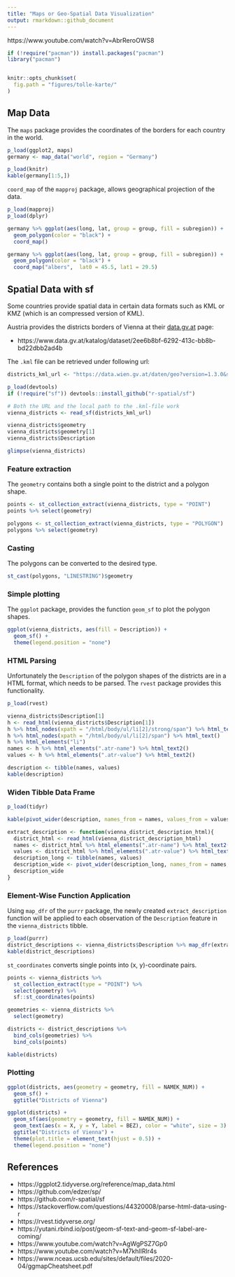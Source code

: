 ```yaml
---
title: "Maps or Geo-Spatial Data Visualization"
output: rmarkdown::github_document
---
```


https://www.youtube.com/watch?v=AbrReroOWS8

```r
if (!require("pacman")) install.packages("pacman")
library("pacman")


knitr::opts_chunk$set(
  fig.path = "figures/tolle-karte/"
)
```

## Map Data

The ```maps``` package provides the coordinates of the borders for each country in the world.

```r
p_load(ggplot2, maps)
germany <- map_data("world", region = "Germany")

p_load(knitr)
kable(germany[1:5,])
```
```coord_map``` of the ```mapproj``` package, allows geographical projection of the data.

```r
p_load(mapproj)
p_load(dplyr)

germany %>% ggplot(aes(long, lat, group = group, fill = subregion)) +
  geom_polygon(color = "black") +
  coord_map()
```

```r
germany %>% ggplot(aes(long, lat, group = group, fill = subregion)) +
  geom_polygon(color = "black") +
  coord_map("albers",  lat0 = 45.5, lat1 = 29.5)
```

## Spatial Data with sf

Some countries provide spatial data in certain data formats such as KML or KMZ (which is an compressed version of KML).

Austria provides the districts borders of Vienna at their [data.gv.at](https://www.data.gv.at/) page:

- https://www.data.gv.at/katalog/dataset/2ee6b8bf-6292-413c-bb8b-bd22dbb2ad4b

The ```.kml``` file can be retrieved under following url:

```r
districts_kml_url <- "https://data.wien.gv.at/daten/geo?version=1.3.0&service=WMS&request=GetMap&crs=EPSG:4326&bbox=48.10,16.16,48.34,16.59&width=1&height=1&layers=ogdwien:BEZIRKSGRENZEOGD&styles=&format=application/vnd.google-earth.kml+xml"

p_load(devtools)
if (!require("sf")) devtools::install_github("r-spatial/sf")

# Both the URL and the local path to the .kml-file work
vienna_districts <- read_sf(districts_kml_url)

vienna_districts$geometry
vienna_districts$geometry[1]
vienna_districts$Description

glimpse(vienna_districts)
```

### Feature extraction

The ```geometry``` contains both a single point to the district and a polygon shape.

```r
points <- st_collection_extract(vienna_districts, type = "POINT")
points %>% select(geometry)
```

```r
polygons <- st_collection_extract(vienna_districts, type = "POLYGON")
polygons %>% select(geometry)
```

### Casting 

The polygons can be converted to the desired type.

```r
st_cast(polygons, "LINESTRING")$geometry
```
### Simple plotting

The ```ggplot``` package, provides the function ```geom_sf``` to plot the polygon shapes.

```r
ggplot(vienna_districts, aes(fill = Description)) + 
  geom_sf() + 
  theme(legend.position = "none")
```

### HTML Parsing

Unfortunately the ```Description``` of the polygon shapes of the districts are in a HTML format, which needs to be parsed. The ```rvest``` package provides this functionality.

```r
p_load(rvest)

vienna_districts$Description[1]
h <- read_html(vienna_districts$Description[1])
h %>% html_nodes(xpath = "/html/body/ul/li[2]/strong/span") %>% html_text()
h %>% html_nodes(xpath = "/html/body/ul/li[2]/span") %>% html_text()
h %>% html_elements("li")
names <- h %>% html_elements(".atr-name") %>% html_text2()
values <- h %>% html_elements(".atr-value") %>% html_text2()

description <- tibble(names, values)
kable(description)
```

### Widen Tibble Data Frame

```r
p_load(tidyr)

kable(pivot_wider(description, names_from = names, values_from = values))
```


```r
extract_description <- function(vienna_district_description_html){
  district_html <- read_html(vienna_district_description_html)
  names <- district_html %>% html_elements(".atr-name") %>% html_text2()
  values <- district_html %>% html_elements(".atr-value") %>% html_text2()
  description_long <- tibble(names, values)
  description_wide <- pivot_wider(description_long, names_from = names, values_from = values)
  description_wide
}
```

### Element-Wise Function Application

Using ```map_dfr``` of the ```purrr``` package, the newly created ```extract_description``` function will be applied to each observation of the ```Description``` feature in the ```vienna_districts``` tibble.

```r
p_load(purrr)
district_descriptions <- vienna_districts$Description %>% map_dfr(extract_description)
kable(district_descriptions)
```

```st_coordinates``` converts single points into (x, y)-coordinate pairs.

```r
points <- vienna_districts %>%
  st_collection_extract(type = "POINT") %>% 
  select(geometry) %>% 
  sf::st_coordinates(points)

geometries <- vienna_districts %>% 
  select(geometry)

districts <- district_descriptions %>% 
  bind_cols(geometries) %>%
  bind_cols(points)

kable(districts)
```

### Plotting 

```r
ggplot(districts, aes(geometry = geometry, fill = NAMEK_NUM)) + 
  geom_sf() +
  ggtitle("Districts of Vienna")
```

```r
ggplot(districts) + 
  geom_sf(aes(geometry = geometry, fill = NAMEK_NUM)) +
  geom_text(aes(x = X, y = Y, label = BEZ), color = "white", size = 3) +
  ggtitle("Districts of Vienna") + 
  theme(plot.title = element_text(hjust = 0.5)) +
  theme(legend.position = "none")
```


## References 

- https://ggplot2.tidyverse.org/reference/map_data.html
- https://github.com/edzer/sp/
- https://github.com/r-spatial/sf
- https://stackoverflow.com/questions/44320008/parse-html-data-using-r
- https://rvest.tidyverse.org/
- https://yutani.rbind.io/post/geom-sf-text-and-geom-sf-label-are-coming/
- https://www.youtube.com/watch?v=AgWgPSZ7Gp0
- https://www.youtube.com/watch?v=M7khlIRlr4s
- https://www.nceas.ucsb.edu/sites/default/files/2020-04/ggmapCheatsheet.pdf
